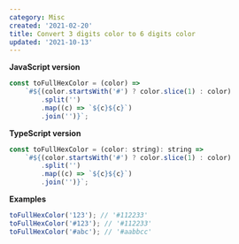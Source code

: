 ```yaml
---
category: Misc
created: '2021-02-20'
title: Convert 3 digits color to 6 digits color
updated: '2021-10-13'
---
```


**JavaScript version**

```js
const toFullHexColor = (color) =>
    `#${(color.startsWith('#') ? color.slice(1) : color)
        .split('')
        .map((c) => `${c}${c}`)
        .join('')}`;
```

**TypeScript version**

```js
const toFullHexColor = (color: string): string =>
    `#${(color.startsWith('#') ? color.slice(1) : color)
        .split('')
        .map((c) => `${c}${c}`)
        .join('')}`;
```

**Examples**

```js
toFullHexColor('123'); // '#112233'
toFullHexColor('#123'); // '#112233'
toFullHexColor('#abc'); // '#aabbcc'
```
